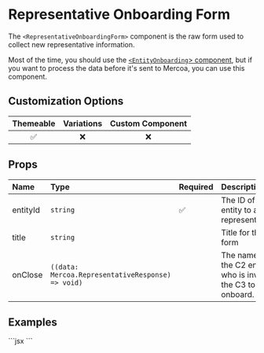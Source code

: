 
# Representative Onboarding Form

The `<RepresentativeOnboardingForm>` component is the raw form used to collect new representative information.

Most of the time, you should use the [`<EntityOnboarding`> component](/Entity/Onboarding), but if you want to process the data before it's sent to Mercoa, you can use this component.

## Customization Options

| Themeable | Variations | Custom Component |
| :-------: | :--------: | :--------------: |
|    ✅     |     ❌     |        ❌        |

## Props

| Name     | Type                                              | Required | Description                                                  |
| :------- | :------------------------------------------------ | :------- | :----------------------------------------------------------- |
| entityId | `string`                                          | ✅       | The ID of the entity to add representatives                  |
| title    | `string`                                          |          | Title for the form                                           |
| onClose  | `((data: Mercoa.RepresentativeResponse) => void)` |          | The name of the C2 entity who is inviting the C3 to onboard. |

## Examples

<ComponentContainer>
  <RepresentativeOnboardingForm entityId={payerEntity.id} type="payor" />
  ```jsx
  <RepresentativeOnboardingForm entityId="ent_12345" type="payor" />
  ```
</ComponentContainer>
